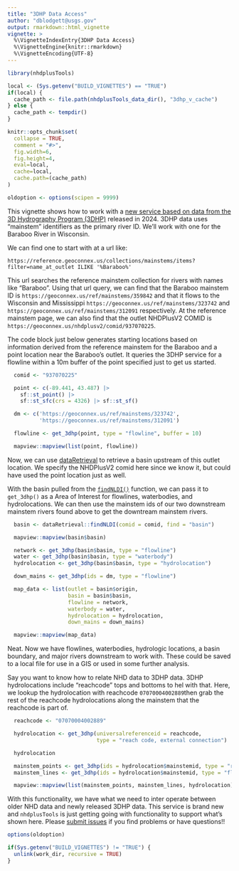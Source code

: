 ```yaml
---
title: "3DHP Data Access"
author: "dblodgett@usgs.gov"
output: rmarkdown::html_vignette
vignette: >
  %\VignetteIndexEntry{3DHP Data Access}
  %\VignetteEngine{knitr::rmarkdown}
  %\VignetteEncoding{UTF-8}
---
```



```r
library(nhdplusTools)

local <- (Sys.getenv("BUILD_VIGNETTES") == "TRUE")
if(local) {
  cache_path <- file.path(nhdplusTools_data_dir(), "3dhp_v_cache")
} else {
  cache_path <- tempdir()
}

knitr::opts_chunk$set(
  collapse = TRUE,
  comment = "#>",
  fig.width=6, 
  fig.height=4,
  eval=local,
  cache=local,
  cache.path=(cache_path)
)

oldoption <- options(scipen = 9999)

```

This vignette shows how to work with a [new service based on data from the 3D Hydrography Program (3DHP)](https://hydro.nationalmap.gov/arcgis/rest/services/3DHP_all/MapServer) released in 2024. 3DHP data uses "mainstem" identifiers as the primary river ID. We'll work with one for the Baraboo River in Wisconsin.

We can find one to start with at a url like:

`https://reference.geoconnex.us/collections/mainstems/items?filter=name_at_outlet ILIKE '%Baraboo%'`

This url searches the reference mainstem collection for rivers with names like "Baraboo". Using that url query, we can find that the Baraboo mainstem ID is `https://geoconnex.us/ref/mainstems/359842` and that it flows to the Wisconsin and Mississippi `https://geoconnex.us/ref/mainstems/323742` and `https://geoconnex.us/ref/mainstems/312091` respectively. At the reference mainstem page, we can also find that the outlet NHDPlusV2 COMID is `https://geoconnex.us/nhdplusv2/comid/937070225`. 

The code block just below generates starting locations based on information derived from the reference mainstem for the Baraboo and a point location near the Baraboo's outlet. It queries the 3DHP service for a flowline within a 10m buffer of the point specified just to get us started.

```r

  comid <- "937070225"

  point <- c(-89.441, 43.487) |>
    sf::st_point() |>
    sf::st_sfc(crs = 4326) |> sf::st_sf()

  dm <- c('https://geoconnex.us/ref/mainstems/323742',
          'https://geoconnex.us/ref/mainstems/312091')

  flowline <- get_3dhp(point, type = "flowline", buffer = 10)

  mapview::mapview(list(point, flowline))
```

Now, we can use [dataRetrieval](https://cran.r-project.org/package=dataRetrieval) to retrieve a basin upstream of this outlet location. We specify the NHDPlusV2 comid here since we know it, but could have used the point location just as well.

With the basin pulled from the [`findNLDI()`](https://doi-usgs.github.io/dataRetrieval/reference/findNLDI.html) function, we can pass it to `get_3dhp()` as a Area of Interest for flowlines, waterbodies, and hydrolocations. We can then use the mainstem ids of our two downstream mainstem rivers found above to get the downtream mainstem rivers.

```r
  basin <- dataRetrieval::findNLDI(comid = comid, find = "basin")

  mapview::mapview(basin$basin)

  network <- get_3dhp(basin$basin, type = "flowline")
  water <- get_3dhp(basin$basin, type = "waterbody")
  hydrolocation <- get_3dhp(basin$basin, type = "hydrolocation")

  down_mains <- get_3dhp(ids = dm, type = "flowline")

  map_data <- list(outlet = basin$origin,
                   basin = basin$basin,
                   flowline = network,
                   waterbody = water,
                   hydrolocation = hydrolocation,
                   down_mains = down_mains)

  mapview::mapview(map_data)
```

Neat. Now we have flowlines, waterbodies, hydrologic locations, a basin boundary, and major rivers downstream to work with. These could be saved to a local file for use in a GIS or used in some further analysis.

Say you want to know how to relate NHD data to 3DHP data. 3DHP hydrolocations include "reachcode" tops and bottoms to hel with that. Here, we lookup the hydrolocation with reachcode `07070004002889`then grab the rest of the reachcode hydrolocations along the mainstem that the reachcode is part of.

```r

  reachcode <- "07070004002889"

  hydrolocation <- get_3dhp(universalreferenceid = reachcode,
                            type = "reach code, external connection")

  hydrolocation

  mainstem_points <- get_3dhp(ids = hydrolocation$mainstemid, type = "reach code, external connection")
  mainstem_lines <- get_3dhp(ids = hydrolocation$mainstemid, type = "flowline")

  mapview::mapview(list(mainstem_points, mainstem_lines, hydrolocation))
```
With this functionality, we have what we need to inter operate between older NHD data and newly released 3DHP data. This service is brand new and `nhdplusTools` is just getting going with functionality to support what's shown here. Please [submit issues](https://github.com/DOI-USGS/nhdplusTools/issues) if you find problems or have questions!!


```r
options(oldoption)

if(Sys.getenv("BUILD_VIGNETTES") != "TRUE") {
  unlink(work_dir, recursive = TRUE)
}
```
